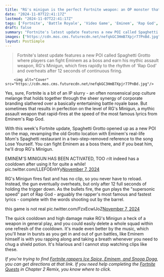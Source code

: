 ```yaml
---
title: "RG's minigun is the perfect Fortnite weapon: an OP monster that rapid-fires Eminem's most famous Rap God rhymes"
date: "2024-11-07T22:41:17Z"
lastmod: "2024-11-07T22:41:17Z"
tags: ['Fortnite', 'Battle Royale', 'Video Game', 'Eminem', 'Rap God', 'Minigun', 'Weapon', 'Music', 'Pop Culture', 'Gaming', 'Update', 'POI', 'Boss Fight', 'Easter Egg']
draft: false
summary: "Fortnite's latest update features a new POI called Spaghetti Grotto where players can fight Eminem as a boss and earn his mythic assault weapon, RG's Minigun, which fires rapidly to the rhythm of 'Rap God' and overheats after 12 seconds of continuous firing."
images: ["https://cdn.mos.cms.futurecdn.net/nefqkGC3HmB7Xpjr77PnBd.jpg"]
layout: PostSimple
---
```

> Fortnite's latest update features a new POI called Spaghetti Grotto where players can fight Eminem as a boss and earn his mythic assault weapon, RG's Minigun, which fires rapidly to the rhythm of 'Rap God' and overheats after 12 seconds of continuous firing.


        <img alt="Cover" src="https://cdn.mos.cms.futurecdn.net/nefqkGC3HmB7Xpjr77PnBd.jpg"/>
        
Yes, sure, Fortnite is a bit of an IP slurry - an often nonsensical pop culture melange that holds together through the sheer synergy of corporate branding slathered over a basically entertaining battle royale base. But sometimes that results in perfection on the level of RG's Minigun, a mythic assault weapon that rapid-fires at the speed of the most famous lyrics from Eminem's Rap God.

With this week's Fortnite update, Spaghetti Grotto opened up as a new POI on the map, revamping the old Grotto location with Eminem's real-life Mom's Spaghetti restaurant in a two-step-removed reference to the song Lose Yourself. You can fight Eminem as a boss there, and if you beat him, he'll drop RG's Minigun.

EMINEM'S MINIGUN HAS BEEN ACTIVATED, TOO 🔥It indeed has a cooldown after using it for quite a while! pic.twitter.com/LLEFOEnhYy[November 7, 2024](https://twitter.com/ShiinaBR/status/1854512331478241513)

RG's Minigun fires fast and has no clip, so you never have to reload. Instead, the gun eventually overheats, but only after 12 full seconds of holding the trigger down. As the bullets fire, the gun plays the "supersonic speed" part of Rap God - arguably the rapper's most famous and fastest lyrics - complete with the words shooting out by the barrel. 

this game is not real pic.twitter.com/FzxEcwIJoZ[November 7, 2024](https://twitter.com/Shanyshdw/status/1854519860555833394)

The quick cooldown and high damage make RG's Minigun a heck of a weapon in general play, and you could easily delete a whole squad within one refresh of the cooldown. It's made even better by the music, which you'll hear in bursts as you get in and out of gun battles, like Eminem himself is with you rapping along and taking a breath whenever you need to chug a shield potion. It's hilarious and I cannot stop watching clips like these.

*If you're trying to find *[<em>Fortnite rappers Ice Spice, Eminem, and Snoop Dogg</em>](https://www.gamesradar.com/games/fortnite/fortnite-rappers-ice-spice-eminem-snoop-dogg-juice-wrld/)*, you can get directions at that link. If you need help completing the *[<em>Fortnite Quests</em>](https://www.gamesradar.com/fortnite-quests/)* in Chapter 2 Remix, you know where to click.* 
        